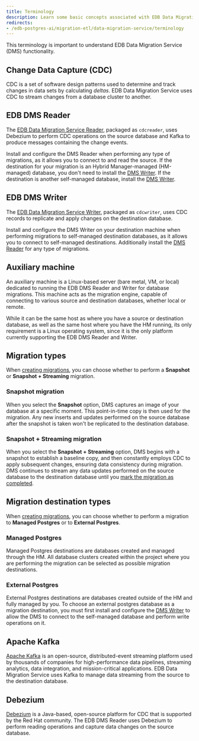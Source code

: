 ```yaml
---
title: Terminology
description: Learn some basic concepts associated with EDB Data Migration Service.
redirects: 
- /edb-postgres-ai/migration-etl/data-migration-service/terminology
---
```


This terminology is important to understand EDB Data Migration Service (DMS) functionality.

## Change Data Capture (CDC)

CDC is a set of software design patterns used to determine and track changes in data sets by calculating *deltas*. EDB Data Migration Service uses CDC to stream changes from a database cluster to another. 

## EDB DMS Reader

The [EDB Data Migration Service Reader](installing), packaged as `cdcreader`, uses Debezium to perform CDC operations on the source database and Kafka to produce messages containing the change events.

Install and configure the DMS Reader when performing any type of migrations, as it allows you to connect to and read the source. If the destination for your migration is an Hybrid Manager-managed (HM-managed) database, you don't need to install the [DMS Writer](terminology.mdx#edb-dms-writer). If the destination is another self-managed database, install the [DMS Writer](terminology.mdx#edb-dms-writer).

## EDB DMS Writer

The [EDB Data Migration Service Writer](installing2), packaged as `cdcwriter`, uses CDC records to replicate and apply changes on the destination database.

Install and configure the DMS Writer on your destination machine when performing migrations to self-managed destination databases, as it allows you to connect to self-managed destinations. Additionally install the [DMS Reader](terminology.mdx#edb-dms-reader) for any type of migrations.

## Auxiliary machine

An auxiliary machine is a Linux-based server (bare metal, VM, or local) dedicated to running the EDB DMS Reader and Writer for database migrations. This machine acts as the migration engine, capable of connecting to various source and destination databases, whether local or remote. 

While it can be the same host as where you have a source or destination database, as well as the same host where you have the HM running, its only requirement is a Linux operating system, since it is the only platform currently supporting the EDB DMS Reader and Writer.

## Migration types

When [creating migrations](/edb-postgres-ai/hybrid-manager/using_hybrid_manager/migration/migration_guides/self_managed_pg_to_hm_managed/creating_migration/), you can choose whether to perform a **Snapshot** or **Snapshot + Streaming** migration.

### Snapshot migration

When you select the **Snapshot** option, DMS captures an image of your database at a specific moment. This point-in-time copy is then used for the migration. Any new inserts and updates performed on the source database after the snapshot is taken won't be replicated to the destination database.

### Snapshot + Streaming migration

When you select the **Snapshot + Streaming** option, DMS begins with a snapshot to establish a baseline copy, and then constantly employs CDC to apply subsequent changes, ensuring data consistency during migration. DMS continues to stream any data updates performed on the source database to the destination database until you [mark the migration as completed](/edb-postgres-ai/hybrid-manager/using_hybrid_manager/migration/migration_guides/self_managed_pg_to_hm_managed/finalizing_migration/).

## Migration destination types

When [creating migrations](/edb-postgres-ai/hybrid-manager/using_hybrid_manager/migration/migration_guides/self_managed_pg_to_hm_managed/creating_migration/), you can choose whether to perform a migration to **Managed Postgres** or to **External Postgres**.

### Managed Postgres

Managed Postgres destinations are databases created and managed through the HM. All database clusters created within the project where you are performing the migration can be selected as possible migration destinations. 

### External Postgres

External Postgres destinations are databases created outside of the HM and fully managed by you. To choose an external postgres database as a migration destination, you must first install and configure the [DMS Writer](terminology.mdx#edb-dms-writer) to allow the DMS to connect to the self-managed database and perform write operations on it.

## Apache Kafka

[Apache Kafka](https://kafka.apache.org/) is an open-source, distributed-event streaming platform used by thousands of companies for high-performance data pipelines, streaming analytics, data integration, and mission-critical applications. EDB Data Migration Service uses Kafka to manage data streaming from the source to the destination database.

## Debezium

[Debezium](https://debezium.io/) is a Java-based, open-source platform for CDC that is supported by the Red Hat community. The EDB DMS Reader uses Debezium to perform reading operations and capture data changes on the source database.
